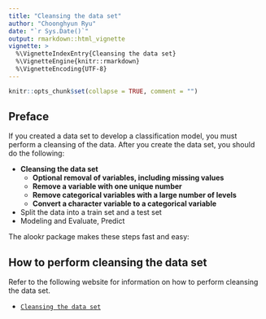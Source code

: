 ```yaml
---
title: "Cleansing the data set"
author: "Choonghyun Ryu"
date: "`r Sys.Date()`"
output: rmarkdown::html_vignette
vignette: >
  %\VignetteIndexEntry{Cleansing the data set}
  %\VignetteEngine{knitr::rmarkdown}
  %\VignetteEncoding{UTF-8}
---
```


```r
knitr::opts_chunk$set(collapse = TRUE, comment = "")
```

## Preface
If you created a data set to develop a classification model, you must perform a cleansing of the data.
After you create the data set, you should do the following:

* **Cleansing the data set**
    + **Optional removal of variables, including missing values**
    + **Remove a variable with one unique number**
    + **Remove categorical variables with a large number of levels**
    + **Convert a character variable to a categorical variable**    
* Split the data into a train set and a test set
* Modeling and Evaluate, Predict

The alookr package makes these steps fast and easy:


## How to perform cleansing the data set

Refer to the following website for information on how to perform cleansing the data set.

- [`Cleansing the data set`](https://choonghyunryu.github.io/alookr_vignette/cleansing.html)



